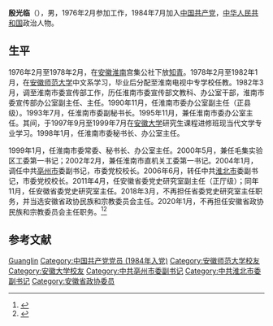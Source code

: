 '''殷光临'''（{{bd|1957年|2月}}），男，1976年2月参加工作，1984年7月加入[[中国共产党|中国共产党]]，[[中华人民共和国|中华人民共和国]]政治人物。

== 生平 ==
1976年2月至1978年2月，在[[安徽|安徽]][[淮南|淮南]]宫集公社下放[[知青|知青]]。1978年2月至1982年1月，在[[安徽师范大学|安徽师范大学]]中文系学习，毕业后分配至淮南电视中专学校任教。1982年3月，调至淮南市委宣传部工作，历任淮南市委宣传部文教科、办公室干部，淮南市委宣传部办公室副主任、主任。1990年11月，任淮南市委办公室副主任（正县级）。1993年7月，任淮南市委副秘书长。1995年11月，兼任淮南市委办公室主任。其间，于1997年9月至1999年7月在[[安徽大学|安徽大学]]研究生课程进修班现当代文学专业学习。1998年1月，任淮南市委秘书长、办公室主任。

1999年1月，任淮南市委常委、秘书长、办公室主任。2000年5月，兼任毛集实验区工委第一书记；2002年2月，兼任淮南市直机关工委第一书记。2004年1月，调任中共[[亳州市|亳州市]]委副书记，市委党校校长。2006年6月，转任中共[[淮北市|淮北市]]委副书记，市委党校校长。2011年4月，任安徽省委党史研究室副主任（正厅级）；同年11月，任安徽省委党史研究室主任。2018年3月，不再担任省委党史研究室主任职务，并当选安徽省政协民族和宗教委员会主任。2020年1月，不再担任安徽省政协民族和宗教委员会主任职务。<ref>{{cite web|url=https://www.thepaper.cn/newsDetail_forward_2030964|title=程中才任安徽省委党史研究室主任，殷光临不再担任|publisher=澎湃新闻|date=2018-03-16|accessdate=2021-03-24|archive-date=2018-03-21|archive-url=https://web.archive.org/web/20180321102151/https://www.thepaper.cn/newsDetail_forward_2030964|dead-url=no}}</ref><ref>{{cite web|url=https://www.sohu.com/a/366698017_260928|title=安徽省政协发布人事任免，其中一人曾任淮北市委副书记|publisher=搜狐网|date=2020-01-13|accessdate=2021-03-24|archive-date=2021-04-05|archive-url=https://web.archive.org/web/20210405133230/https://www.sohu.com/a/366698017_260928|dead-url=no}}</ref>

== 参考文献 ==
{{Reflist}}
{{DEFAULTSORT:Yin殷}}
[[Category:殷姓|Guanglin]]
[[Category:中国共产党党员_(1984年入党)|Category:中国共产党党员 (1984年入党)]]
[[Category:安徽师范大学校友|Category:安徽师范大学校友]]
[[Category:安徽大学校友|Category:安徽大学校友]]
[[Category:中共亳州市委副书记|Category:中共亳州市委副书记]]
[[Category:中共淮北市委副书记|Category:中共淮北市委副书记]]
[[Category:安徽省政协委员|Category:安徽省政协委员]]